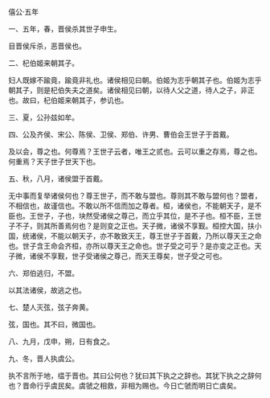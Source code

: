 

僖公·五年

一、五年，春，晋侯杀其世子申生。

目晋侯斥杀，恶晋侯也。

二、杞伯姬来朝其子。

妇人既嫁不踰竟，踰竟非礼也。诸侯相见曰朝。伯姬为志乎朝其子也。伯姬为志乎朝其子，则是杞伯失夫之道矣。诸侯相见曰朝，以待人父之道，待人之子，非正也。故曰，杞伯姬来朝其子，参讥也。

三、夏，公孙兹如牟。

四、公及齐侯、宋公、陈侯、卫侯、郑伯、许男、曹伯会王世子于首戴。

及以会，尊之也。何尊焉？王世子云者，唯王之贰也。云可以重之存焉，尊之也。何重焉？天子世子世天下也。

五、秋，八月，诸侯盟于首戴。

无中事而复举诸侯何也？尊王世子，而不敢与盟也。尊则其不敢与盟何也？盟者，不相信也，故谨信也。不敢以所不信而加之尊者。桓，诸侯也，不能朝天子，是不臣也。王世子，子也，块然受诸侯之尊己，而立乎其位，是不子也。桓不臣，王世子不子，则其所善焉何也？是则变之正也。天子微，诸侯不享觐。桓控大国，扶小国，统诸侯，不能以朝天子，亦不敢致天王，尊王世子于首戴，乃所以尊天王之命也。世子含王命会齐桓，亦所以尊天王之命也。世子受之可乎？是亦变之正也。天子微，诸侯不享觐，世子受诸侯之尊己，而天王尊矣，世子受之可也。

六、郑伯逃归，不盟。

以其法诸侯，故逃之也。

七、楚人灭弦，弦子奔黄。

弦，国也。其不曰，微国也。

八、九月，戊申，朔，日有食之。

九、冬，晋人执虞公。

执不言所于地，缊于晋也。其曰公何也？犹曰其下执之之辞也。其犹下执之之辞何也？晋命行乎虞民矣。虞虢之相救，非相为赐也。今日亡虢而明日亡虞矣。

